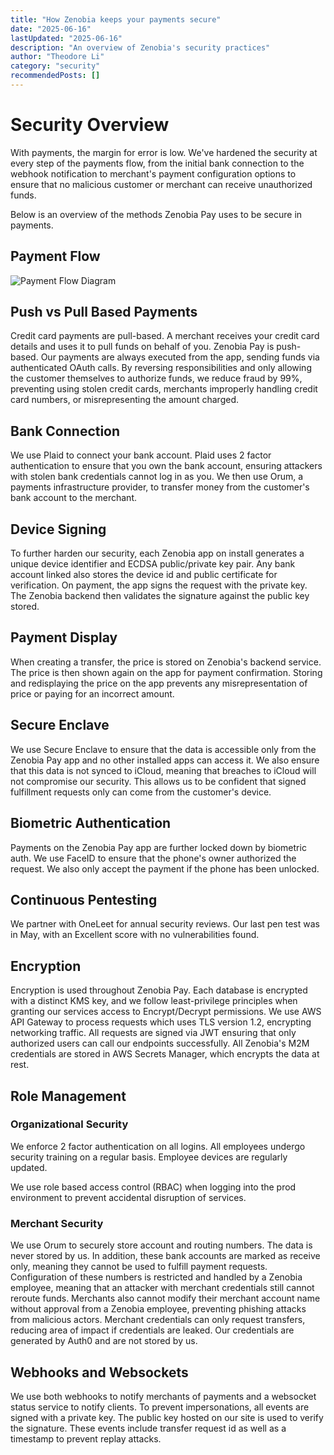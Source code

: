 ```yaml
---
title: "How Zenobia keeps your payments secure"
date: "2025-06-16"
lastUpdated: "2025-06-16"
description: "An overview of Zenobia's security practices"
author: "Theodore Li"
category: "security"
recommendedPosts: []
---
```


# Security Overview

With payments, the margin for error is low. We've hardened the security at every step of the payments flow, from the initial bank connection to the webhook notification to merchant's payment configuration options to ensure that no malicious customer or merchant can receive unauthorized funds.

Below is an overview of the methods Zenobia Pay uses to be secure in payments.

## Payment Flow

![Payment Flow Diagram](https://assets.zenobiapay.com/security-diagram.png)

## Push vs Pull Based Payments

Credit card payments are pull-based. A merchant receives your credit card details and uses it to pull funds on behalf of you. Zenobia Pay is push-based. Our payments are always executed from the app, sending funds via authenticated OAuth calls. By reversing responsibilities and only allowing the customer themselves to authorize funds, we reduce fraud by 99%, preventing using stolen credit cards, merchants improperly handling credit card numbers, or misrepresenting the amount charged.

## Bank Connection

We use Plaid to connect your bank account. Plaid uses 2 factor authentication to ensure that you own the bank account, ensuring attackers with stolen bank credentials cannot log in as you.
We then use Orum, a payments infrastructure provider, to transfer money from the customer's bank account to the merchant.

## Device Signing

To further harden our security, each Zenobia app on install generates a unique device identifier and ECDSA public/private key pair. Any bank account linked also stores the device id and public certificate for verification. On payment, the app signs the request with the private key. The Zenobia backend then validates the signature against the public key stored.

## Payment Display

When creating a transfer, the price is stored on Zenobia's backend service. The price is then shown again on the app for payment confirmation. Storing and redisplaying the price on the app prevents any misrepresentation of price or paying for an incorrect amount.

## Secure Enclave

We use Secure Enclave to ensure that the data is accessible only from the Zenobia Pay app and no other installed apps can access it. We also ensure that this data is not synced to iCloud, meaning that breaches to iCloud will not compromise our security. This allows us to be confident that signed fulfillment requests only can come from the customer's device.

## Biometric Authentication

Payments on the Zenobia Pay app are further locked down by biometric auth. We use FaceID to ensure that the phone's owner authorized the request. We also only accept the payment if the phone has been unlocked.

## Continuous Pentesting

We partner with OneLeet for annual security reviews. Our last pen test was in May, with an Excellent score with no vulnerabilities found.

## Encryption

Encryption is used throughout Zenobia Pay. Each database is encrypted with a distinct KMS key, and we follow least-privilege principles when granting our services access to Encrypt/Decrypt permissions. We use AWS API Gateway to process requests which uses TLS version 1.2, encrypting networking traffic. All requests are signed via JWT ensuring that only authorized users can call our endpoints successfully. All Zenobia's M2M credentials are stored in AWS Secrets Manager, which encrypts the data at rest.

## Role Management

### Organizational Security

We enforce 2 factor authentication on all logins. All employees undergo security training on a regular basis. Employee devices are regularly updated.

We use role based access control (RBAC) when logging into the prod environment to prevent accidental disruption of services.

### Merchant Security

We use Orum to securely store account and routing numbers. The data is never stored by us. In addition, these bank accounts are marked as receive only, meaning they cannot be used to fulfill payment requests. Configuration of these numbers is restricted and handled by a Zenobia employee, meaning that an attacker with merchant credentials still cannot reroute funds. Merchants also cannot modify their merchant account name without approval from a Zenobia employee, preventing phishing attacks from malicious actors. Merchant credentials can only request transfers, reducing area of impact if credentials are leaked. Our credentials are generated by Auth0 and are not stored by us.

## Webhooks and Websockets

We use both webhooks to notify merchants of payments and a websocket status service to notify clients. To prevent impersonations, all events are signed with a private key. The public key hosted on our site is used to verify the signature. These events include transfer request id as well as a timestamp to prevent replay attacks.
